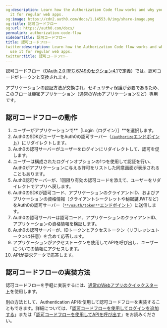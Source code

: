 ```yaml
---
og:description: Learn how the Authorization Code flow works and why you should use
  it for regular web apps.
og:image: https://cdn2.auth0.com/docs/1.14553.0/img/share-image.png
og:title: 認可コードフロー
og:url: https://auth0.com/docs/
permalink: authorization-code-flow
sidebarTitle: 認可コードフロー
title: 認可コードフロー
twitter:description: Learn how the Authorization Code flow works and why you should
  use it for regular web apps.
twitter:title: 認可コードフロー
---
```


認可コードフロー（[OAuth 2.0 RFC 6749のセクション4.1](https://tools.ietf.org/html/rfc6749#section-4.1)で定義）では、認可コードがトークンと交換されます。

アプリケーションの認証方法が交換され、セキュリティ保護が必要であるため、このフローは機密アプリケーション（通常のWebアプリケーションなど）専用です。

## 認可コードフローの動作

1. ユーザーがアプリケーションで**［Login（ログイン）］**を選択します。
2. Auth0のSDKがユーザーをAuth0の認可サーバー（[`/authorize`エンドポイント](/api/authentication#authorization-code-grant)）にリダイレクトします。
3. Auth0の認可サーバーがユーザーをログインにリダイレクトして、認可を促します。
4. ユーザーは構成されたログインオプションの1つを使用して認証を行い、Auth0がアプリケーションに与える許可をリストした同意画面が表示されることもあります。
5. Auth0認可サーバーが、1回限り有効の認可コードを添えて、ユーザーをリダイレクトでアプリへ戻します。
6. Auth0のSDKが認可コード、アプリケーションのクライアントID、およびアプリケーションの資格情報（クライアントシークレットや秘密鍵JWTなど）をAuth0の認可サーバー（[`**/oauth/token**`エンドポイント](/api/authentication?http#authorization-code-flow43)）に送信します。
7. Auth0の認可サーバーは認可コード、アプリケーションのクライアントID、アプリケーションの資格情報を検証します。
8. Auth0の認可サーバーが、IDトークンとアクセストークン（リフレッシュトークンは任意）を含めて応答します。
9. アプリケーションがアクセストークンを使用してAPIを呼び出し、ユーザーについての情報にアクセスします。
10. APIが要求データで応答します。

## 認可コードフローの実装方法

認可コードフローを手軽に実装するには、[通常のWebアプリのクイックスタート](/quickstart/webapp)を使用します。

別の方法として、Authentication APIを使用して認可コードフローを実装することもできます。詳細については、「[認可コードフローを使用してログインを追加する](/login/authentication/add-login-auth-code-flow)」または「[認可コードフローを使用してAPIを呼び出す](/login/flows/call-your-api-using-the-authorization-code-flow)」をお読みください。